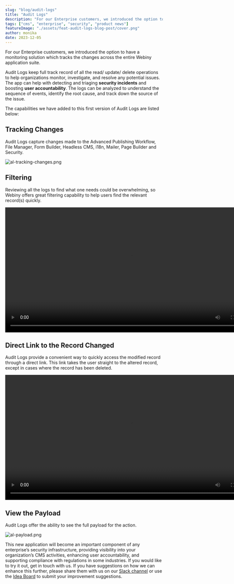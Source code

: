 ```yaml
---
slug: "blog/audit-logs"
title: "Audit Logs"
description: "For our Enterprise customers, we introduced the option to have a monitoring solution which tracks the changes across the entire Webiny application suite."
tags: ["cms", "enterprise", "security", "product news"]
featureImage: "./assets/feat-audit-logs-blog-post/cover.png"
author: monika
date: 2023-12-05
---
```


For our Enterprise customers, we introduced the option to have a monitoring solution which tracks the changes across the entire Webiny application suite. 

Audit Logs keep full track record of all the read/ update/ delete operations to help organizations monitor, investigate, and resolve any potential issues. The app can help with detecting and triaging **security incidents** and boosting **user accountability**. The logs can be analyzed to understand the sequence of events, identify the root cause, and track down the source of the issue. 

The capabilities we have added to this first version of Audit Logs are listed below:
## Tracking Changes

Audit Logs capture changes made to the Advanced Publishing Workflow, File Manager, Form Builder, Headless CMS, i18n, Mailer, Page Builder and Security.

![al-tracking-changes.png](./assets/feat-audit-logs-blog-post/al-tracking-changes.png)

## Filtering

Reviewing all the logs to find what one needs could be overwhelming, so Webiny offers great filtering capability to help users find the relevant record(s) quickly.

<video width="800px" height="auto" controls autoplay>
  <source src="./assets/feat-audit-logs-blog-post/al-filtering.mp4" type="video/mp4" />
</video>

## Direct Link to the Record Changed

Audit Logs provide a convenient way to quickly access the modified record through a direct link. This link takes the user straight to the altered record, except in cases where the record has been deleted.

<video width="800px" height="auto" controls autoplay>
  <source src="./assets/feat-audit-logs-blog-post/al-link.mp4" type="video/mp4" />
</video>

## View the Payload

Audit Logs offer the ability to see the full payload for the action.

![al-payload.png](./assets/feat-audit-logs-blog-post/al-payload.png)

This new application will become an important component of any enterprise’s security infrastructure, providing visibility into your organization’s CMS activities, enhancing user accountability, and supporting compliance with regulations in some industries. If you would like to try it out, get in touch with us.
If you have suggestions on how we can enhance this further, please share them with us on our [Slack channel](https://www.webiny.com/slack/) or use the [Idea Board](https://github.com/webiny/webiny-js/discussions/categories/ideas) to submit your improvement suggestions.

